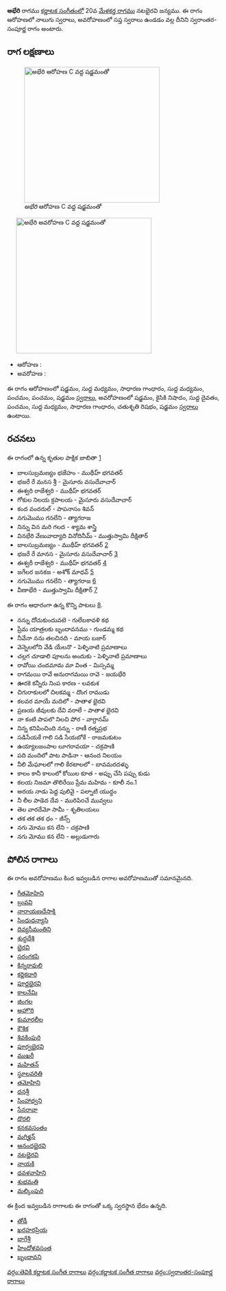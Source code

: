 {{Infobox ragam
	| name          	= అభేరి
	| synonym	    	= 
	| mela          	= 
	| chakra        	= 
	| janaka        	= 
	| type          	= స్వరాంతర-సంపూర్ణ
	| arohanam      	= {{svaraC|S|M1|G2|M1|P|P|S'}} 
	| avarohanam    	= {{svaraC|S'|N2|D1|P|M1|G2|R2|S}}
	| jeeva         	=
	| chhaya        	=
	| nyasa         	=
	| vishesha      	= 
	| equivalent  		= 
}}
{{కర్ణాటక సంగీత రాగాలు}}
'''అభేరి''' రాగము [[కర్ణాటక సంగీతం]]లో 20వ [[మేళకర్త రాగము]] నటభైరవి జన్యము.  ఈ రాగం ఆరోహణలో నాలుగు స్వరాలు, అవరోహణంలో సప్త స్వరాలు ఉండడం వల్ల దీనిని స్వరాంతర-సంపూర్ణ రాగం అంటారు.


==రాగ లక్షణాలు==
[[Image:abheri_ar_kb2wiki.png|thumb|right|316px|''అభేరి'' ఆరోహణ C వద్ద షడ్జమంతో]]
	[[Image:abheri_av_kb2wiki.png|thumb|right|316px|''అభేరి'' అవరోహణ C వద్ద షడ్జమంతో]]

* ఆరోహణ : {{svaraC|S|M1|G2|M1|P|P|S'}} 
* అవరోహణ : {{svaraC|S'|N2|D1|P|M1|G2|R2|S}}

ఈ రాగం ఆరోహణంలో షడ్జమం, సుద్ద మధ్యమం, సాధారణ  గాంధారం, సుద్ద మధ్యమం, పంచమం, పంచమం, షడ్జమం [[స్వరాలు]], అవరోహణంలో షడ్జమం, కైసికి నిషాదం, సుద్ద దైవతం, పంచమం, సుద్ద మధ్యమం, సాధారణ  గాంధారం, చతుశృతి రిషభం, షడ్జమం [[స్వరాలు]] ఉంటాయి.

==రచనలు==
ఈ రాగంలో ఉన్న కృతుల పాక్షిక జాబితా [https://github.com/ssrihari/ragavardhini/blob/master/ragas/kritis.psv]
* బాలసుబ్రమణ్యం భజేహం - ముథీహ్ భగవతర్
* భజరే రే మనస శ్రీ - మైసూరు వసుదేవాచార్
* ఈశ్వరి రాజేశ్వరి - ముథీహ్ భగవతర్
* గోకుల నిలయ క్రపాలయ - మైసూరు వసుదేవాచార్
* కంద వందరుల్ - పాపనాసం  శివన్
* నగుమొము గనలేని - త్యాగరాజ
* నిన్ను విన మరి గలద - శ్యామ శాస్త్రి
* వినభేరి వేణువాద్యాది  వినోదినీమ్ - ముత్తుస్వామి దీక్షితార్
* బాలసుబ్రమణ్యం - ముథీహ్ భగవతర్ [http://www.karnatik.com/c1714.shtml]
* భజరే రే మానస - మైసూరు వసుదేవాచార్ [http://www.karnatik.com/c1256.shtml]
* ఈశ్వరీ రాజేశ్వరి - ముథీహ్ భగవతర్ [http://www.karnatik.com/c2068.shtml]
* జగేలర జనకజ - అశోక్ మాధవ్ [http://www.karnatik.com/c2611.shtml]
* నగుమొము  గనలేని - త్యాగరాజ [http://www.karnatik.com/c1329.shtml]
* వీణాభేరి - ముత్తుస్వామి దీక్షితార్ [http://www.karnatik.com/c1726.shtml]

ఈ రాగం ఆధారంగా ఉన్న కొన్ని పాటలు [http://rksanka.tripod.com/music/rslist.html].
* నన్ను దోచుకుందువటె - గులేబకావళి కథ
* ప్రేమ యాత్రలకు బృందావనము - గుండమ్మ కథ
* నీవేనా నను తలచినది - మాయ బజార్
* వెన్నెలలోని వేడి యేలనొ - పెళ్ళినాటి ప్రమాణాలు
* చల్లగ చూడాలి పూలను అందుకు - పెళ్ళినాటి ప్రమాణాలు
* రావోయి చందమామ మా వింత - మిస్సమ్మ
* రాగమయి రావే అనురాగమయి రావె - జయభేరి
* ఊరకె కన్నీరు నింప కారణ - లవకుశ
* చిగురాకులలో చిలకమ్మ - దొంగ రాముడు
* కలవర మాయే మదిలో - పాతాళ భైరవి
* ప్రణయ జీవులకు దేవి వరాలే - పాతాళ భైరవి
* నా కంటి పాపలొ నిలచి పోర - వాగ్దానమ్
* నిన్న కనిపించింది నన్ను - రాణీ రత్నప్రభ
* సడిసేయకే గాలి సడి సేయబోకే - రాజమకుటం
* ఉయ్యాలజంపాల లూగరావయా - చక్రపాణి
* పది మందిలో పాట పాడినా - ఆనంద నిలయం
* నీలి మేఘాలలో గాలి కేరటాలలో - బావమరదళ్ళు
* కాలం కానీ కాలంలో కోయిల కూత - అప్పు చేసి పప్పు కుడు
* కలయ నిజమా తొలిరేయి ప్రేమ మహిమ - కూలీ నం.1
* అరయ నాడు పెద్ద పులివై - పల్నాటి యుద్ధం
* నీ లీల పాడెద దేవ - మురిపిoచే మువ్వలు
* తెల వారదేమో సామీ - శృతిలయలు
* తక తక తక ధం - జీన్స్
* నగు మోము కన లేని - చక్రపాణి
* నగు మోము కన లేని - అల్లుడుగారు




==పోలిన రాగాలు==
ఈ రాగం అవరోహణము కింద ఇవ్వబడిన రాగాల అవరోహణముతో సమానమైనది.
* [[గీతమోహిని]]
* [[ బ్రువవి]]
* [[నారాయణదేసాక్షి]]
* [[సింధుధన్యాసి]]
* [[దివ్యసీమంతిని]]
* [[శుద్ధదేశి]]
* [[భైరవి]]
* [[సరంగకపి]]
* [[కిన్నరావులి]]
* [[కర్ణికధారి]]
* [[పూర్ణభైరవి]]
* [[కాలనేమి]]
* [[జింగల]]
* [[అహొరి]]
* [[కుమారలీల]]
* [[కౌశిక]]
* [[శివకింపురి]]
* [[పూర్వభైరవి]]
* [[ముఖరీ]]
* [[మహితన్]]
* [[స్థూలవరితి]]
* [[తమోహిని]]
* [[ధనశ్రీ]]
* [[సింహాధ్వని]]
* [[సేనరావా]]
* [[దొరలి]]
* [[ కనకవసంతం]]
* [[మగిళ్హన్]]
* [[ఆనందభైరవి]]
* [[నటభైరవి]]
* [[నాయకి]]
* [[ధవళవాహిని]]
* [[శుభమతి]]
* [[మల్కింపురి]]

ఈ క్రింద ఇవ్వబడిన రాగాలకు ఈ రాగంతో ఒక్క స్వరస్థాన భేదం ఉన్నది.
* [[తోడీ]]
* [[ఖరహరప్రియ]]
* [[బాగేశ్రీ]]
* [[హిందోళవసంత]]
* [[బృందావని]]



[[వర్గం:తెవికి కర్ణాటక సంగీత రాగాలు]]
[[వర్గం:కర్ణాటక సంగీత రాగాలు]]
[[వర్గం:స్వరాంతర-సంపూర్ణ రాగాలు]]